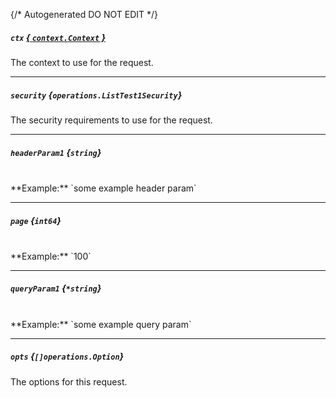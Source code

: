 {/* Autogenerated DO NOT EDIT  */}

##### `ctx` [*{ `context.Context` }*](https://pkg.go.dev/context#Context)
The context to use for the request.

---
##### `security` *{`operations.ListTest1Security`}*
The security requirements to use for the request.
<Collapsible openLabel={Labels.showProperties} closeLabel={Labels.hideProperties}>
    <ListTest1Security/>
</Collapsible>

---
##### `headerParam1` *{`string`}*
<br/>
**Example:** `some example header param`

---
##### `page` *{`int64`}*
<br/>
**Example:** `100`

---
##### `queryParam1` *{`*string`}*
<br/>
**Example:** `some example query param`

---
##### `opts` *{`[]operations.Option`}*
The options for this request.


